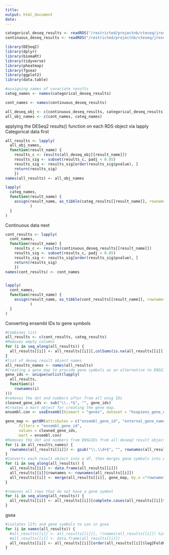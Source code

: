 ```yaml
---
title: 
output: html_document
date: 
---
```


```r
categorical_deseq_results <- readRDS("/restricted/projectnb/cteseq/jrose/cte_deseq_output_cat_binary.rds")
continuous_deseq_results <- readRDS("/restricted/projectnb/cteseq/jrose/cte_deseq_output_cont.rds")

```

```r
library(DESeq2)
library(dplyr)
library(biomaRt)
library(tidyverse)
library(pheatmap)
library(fgsea)
library(ggplot2)
library(data.table)

#assigning names of covariate results
categ_names <- names(categorical_deseq_results)

cont_names <- names(continuous_deseq_results)

all_deseq_obj <- c(continuous_deseq_results, categorical_deseq_results)
all_obj_names <- c(cont_names, categ_names)
```

applying the DESeq2 results() function on each RDS object via lapply
Categorical data first
```r
all_results <- lapply(
  all_obj_names,
  function(result_name) {
    results_c <- results(all_deseq_obj[[result_name]])
    results_sig <- subset(results_c, padj < 0.05)
    results_sig <- results_sig[order(results_sig$pvalue), ]
    return(results_sig)
    })
names(all_results) <- all_obj_names

```

```r
lapply(
  categ_names,
  function(result_name) {
    assign(result_name, as_tibble(categ_results[[result_name]], rownames = "ENSGID"), envir = .GlobalEnv
           )
  }
)
```
Continuous data next
```r
cont_results <- lapply(
  cont_names,
  function(result_name) {
    results_c <- results(continuous_deseq_results[[result_name]])
    results_sig <- subset(results_c, padj < 0.05)
    results_sig <- results_sig[order(results_sig$pvalue), ]
    return(results_sig)
    })
names(cont_results) <- cont_names


lapply(
  cont_names,
  function(result_name) {
    assign(result_name, as_tibble(cont_results[[result_name]], rownames = "ENSGID"), envir = .GlobalEnv
           )
  }
)
```
Converting ensembl IDs to gene symbols
```r
#Combines list
all_results <- c(cont_results, categ_results)
#Removes empty columns
for (i in seq_along(all_results)) {
  all_results[[i]] <- all_results[[i]][,colSums(is.na(all_results[[i]]))<nrow(all_results[[i]])]
}
#list of deseq result object names 
all_results_names <- names(all_results)
#Creating a gene_map to provide gene symbols as an alternative to ENSGID
gene_ids <- unique(unlist(lapply(
  all_results,
  function(i)
    rownames(i)
)))
#removes the dot and numbers after from all ensg IDs
cleaned_gene_ids <- sub("\\..*$", "", gene_ids)
#Creates a mart object for creating the gene map.
ensembl.con <- useEnsembl(biomart = "genes", dataset = "hsapiens_gene_ensembl")

gene_map <- getBM(attributes = c("ensembl_gene_id", "external_gene_name"),
      filters = "ensembl_gene_id",
      values = cleaned_gene_ids,
      mart = ensembl.con)
#Removes the dot and numbers from ENSGIDs from all deseq2 result objects
for (i in all_results_names) {
  rownames(all_results[[i]]) <- gsub("\\.\\d+$", "", rownames(all_results[[i]]))
}
#Converts each result object into a df, then merges gene symbols into each each df
for (i in seq_along(all_results)) {
  all_results[[i]] <- data.frame(all_results[[i]])
  all_results[[i]]$rownames <- rownames(all_results[[i]])
  all_results[[i]] <- merge(all_results[[i]], gene_map, by.x ="rownames", by.y ="ensembl_gene_id", all.x = TRUE)
}

#removes all rows that do not have a gene symbol
for (i in seq_along(all_results)) {
  all_results[[i]] <- all_results[[i]][complete.cases(all_results[[i]]$external_gene_name) & all_results[[i]]$external_gene_name != "", ]
}
```


gsea
```r
#isolates l2fc and gene symbols to use in gsea
for (i in names(all_results)) {
  #all_results[[i]] <- all_results[[i]][, !(names(all_results[[i]]) %in% c("rownames", "baseMean", "lfcSE", "stat", "pvalue", "padj"))]
  #all_results[[i]] <- data.frame(all_results[[i]])
  all_results[[i]] <- all_results[[i]][order(all_results[[i]]$log2FoldChange), ]
}


```




